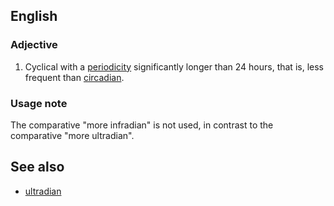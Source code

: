 ==English==
===Adjective===
{{en-adj|-}}

# Cyclical with a [[periodicity]] significantly longer than 24 hours, that is, less frequent than [[circadian]].

===Usage note===
The comparative "more infradian" is not used, in contrast to the comparative "more ultradian".

==See also==
* [[ultradian]]